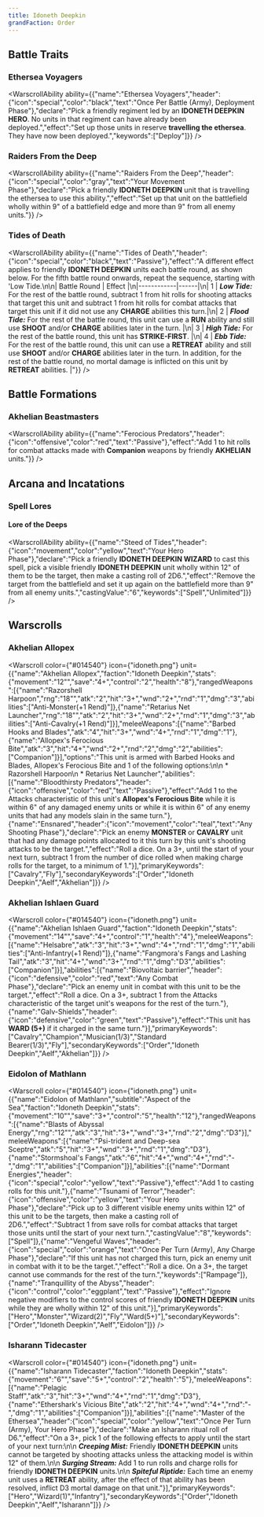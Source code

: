 ```yaml
---
title: Idoneth Deepkin
grandFaction: Order
---
```



## Battle Traits

### Ethersea Voyagers

<WarscrollAbility ability={{"name":"Ethersea Voyagers","header":{"icon":"special","color":"black","text":"Once Per Battle (Army), Deployment Phase"},"declare":"Pick a friendly regiment led by an **IDONETH DEEPKIN HERO**. No units in that regiment can have already been deployed.","effect":"Set up those units in reserve **travelling the ethersea**. They have now been deployed.","keywords":["Deploy"]}} />

### Raiders From the Deep

<WarscrollAbility ability={{"name":"Raiders From the Deep","header":{"icon":"special","color":"gray","text":"Your Movement Phase"},"declare":"Pick a friendly **IDONETH DEEPKIN** unit that is travelling the ethersea to use this ability.","effect":"Set up that unit on the battlefield wholly within 9\" of a battlefield edge and more than 9\" from all enemy units."}} />

### Tides of Death

<WarscrollAbility ability={{"name":"Tides of Death","header":{"icon":"special","color":"black","text":"Passive"},"effect":"A different effect applies to friendly **IDONETH DEEPKIN** units each battle round, as shown below. For the fifth battle round onwards, repeat the sequence, starting with 'Low Tide.\n\n| Battle Round | Effect |\n|------------|------|\n| 1 | _**Low Tide:**_ For the rest of the battle round, subtract 1 from hit rolls for shooting attacks that target this unit and subtract 1 from hit rolls for combat attacks that target this unit if it did not use any **CHARGE** abilities this turn.|\n| 2 | _**Flood Tide:**_ For the rest of the battle round, this unit can use a **RUN** ability and still use **SHOOT** and/or **CHARGE** abilities later in the turn. |\n| 3 | _**High Tide:**_ For the rest of the battle round, this unit has **STRIKE-FIRST**. |\n| 4 | _**Ebb Tide:**_ For the rest of the battle round, this unit can use a **RETREAT** ability and still use **SHOOT** and/or **CHARGE** abilities later in the turn. In addition, for the rest of the battle round, no mortal damage is inflicted on this unit by **RETREAT** abilities. |"}} />



## Battle Formations

### Akhelian Beastmasters

<WarscrollAbility ability={{"name":"Ferocious Predators","header":{"icon":"offensive","color":"red","text":"Passive"},"effect":"Add 1 to hit rolls for combat attacks made with **Companion** weapons by friendly **AKHELIAN** units."}} />



## Arcana and Incatations

### Spell Lores
#### Lore of the Deeps

<WarscrollAbility ability={{"name":"Steed of Tides","header":{"icon":"movement","color":"yellow","text":"Your Hero Phase"},"declare":"Pick a friendly **IDONETH DEEPKIN WIZARD** to cast this spell, pick a visible friendly **IDONETH DEEPKIN** unit wholly within 12\" of them to be the target, then make a casting roll of 2D6.","effect":"Remove the target from the battlefield and set it up again on the battlefield more than 9\" from all enemy units.","castingValue":"6","keywords":["Spell","Unlimited"]}} />





## Warscrolls

### Akhelian Allopex

<Warscroll color={"#014540"} icon={"idoneth.png"} unit={{"name":"Akhelian Allopex","faction":"Idoneth Deepkin","stats":{"movement":"12\"","save":"4+","control":"2","health":"8"},"rangedWeapons":[{"name":"Razorshell Harpoon","rng":"18\"","atk":"2","hit":"3+","wnd":"2+","rnd":"1","dmg":"3","abilities":["Anti-Monster(+1 Rend)"]},{"name":"Retarius Net Launcher","rng":"18\"","atk":"2","hit":"3+","wnd":"2+","rnd":"1","dmg":"3","abilities":["Anti-Cavalry(+1 Rend)"]}],"meleeWeapons":[{"name":"Barbed Hooks and Blades","atk":"4","hit":"3+","wnd":"4+","rnd":"1","dmg":"1"},{"name":"Allopex's Ferocious Bite","atk":"3","hit":"4+","wnd":"2+","rnd":"2","dmg":"2","abilities":["Companion"]}],"options":"This unit is armed with Barbed Hooks and Blades, Allopex's Ferocious Bite and 1 of the following options:\n\n * Razorshell Harpoon\n * Retarius Net Launcher","abilities":[{"name":"Bloodthirsty Predators","header":{"icon":"offensive","color":"red","text":"Passive"},"effect":"Add 1 to the Attacks characteristic of this unit's **Allopex's Ferocious Bite** while it is within 6\" of any damaged enemy units or while it is within 6\" of any enemy units that had any models slain in the same turn."},{"name":"Ensnared","header":{"icon":"movement","color":"teal","text":"Any Shooting Phase"},"declare":"Pick an enemy **MONSTER** or **CAVALRY** unit that had any damage points allocated to it this turn by this unit's shooting attacks to be the target.","effect":"Roll a dice. On a 3+, until the start of your next turn, subtract 1 from the number of dice rolled when making charge rolls for the target, to a minimum of 1."}],"primaryKeywords":["Cavalry","Fly"],"secondaryKeywords":["Order","Idoneth Deepkin","Aelf","Akhelian"]}} />

### Akhelian Ishlaen Guard

<Warscroll color={"#014540"} icon={"idoneth.png"} unit={{"name":"Akhelian Ishlaen Guard","faction":"Idoneth Deepkin","stats":{"movement":"14\"","save":"4+","control":"1","health":"4"},"meleeWeapons":[{"name":"Helsabre","atk":"3","hit":"3+","wnd":"4+","rnd":"1","dmg":"1","abilities":["Anti-Infantry(+1 Rend)"]},{"name":"Fangmora's Fangs and Lashing Tail","atk":"3","hit":"4+","wnd":"3+","rnd":"1","dmg":"D3","abilities":["Companion"]}],"abilities":[{"name":"Biovoltaic barrier","header":{"icon":"defensive","color":"red","text":"Any Combat Phase"},"declare":"Pick an enemy unit in combat with this unit to be the target.","effect":"Roll a dice. On a 3+, subtract 1 from the Attacks characteristic of the target unit's weapons for the rest of the turn."},{"name":"Galv-Shields","header":{"icon":"defensive","color":"green","text":"Passive"},"effect":"This unit has **WARD (5+)** if it charged in the same turn."}],"primaryKeywords":["Cavalry","Champion","Musician(1/3)","Standard Bearer(1/3)","Fly"],"secondaryKeywords":["Order","Idoneth Deepkin","Aelf","Akhelian"]}} />

### Eidolon of Mathlann

<Warscroll color={"#014540"} icon={"idoneth.png"} unit={{"name":"Eidolon of Mathlann","subtitle":"Aspect of the Sea","faction":"Idoneth Deepkin","stats":{"movement":"10\"","save":"3+","control":"5","health":"12"},"rangedWeapons":[{"name":"Blasts of Abyssal Energy","rng":"12\"","atk":"3","hit":"3+","wnd":"3+","rnd":"2","dmg":"D3"}],"meleeWeapons":[{"name":"Psi-trident and Deep-sea Sceptre","atk":"5","hit":"3+","wnd":"3+","rnd":"1","dmg":"D3"},{"name":"Stormshoal's Fangs","atk":"6","hit":"4+","wnd":"4+","rnd":"-","dmg":"1","abilities":["Companion"]}],"abilities":[{"name":"Dormant Energies","header":{"icon":"special","color":"yellow","text":"Passive"},"effect":"Add 1 to casting rolls for this unit."},{"name":"Tsunami of Terror","header":{"icon":"offensive","color":"yellow","text":"Your Hero Phase"},"declare":"Pick up to 3 different visible enemy units within 12\" of this unit to be the targets, then make a casting roll of 2D6.","effect":"Subtract 1 from save rolls for combat attacks that target those units until the start of your next turn.","castingValue":"8","keywords":["Spell"]},{"name":"Vengeful Waves","header":{"icon":"special","color":"orange","text":"Once Per Turn (Army), Any Charge Phase"},"declare":"If this unit has not charged this turn, pick an enemy unit in combat with it to be the target.","effect":"Roll a dice. On a 3+, the target cannot use commands for the rest of the turn.","keywords":["Rampage"]},{"name":"Tranquillity of the Abyss","header":{"icon":"control","color":"eggplant","text":"Passive"},"effect":"Ignore negative modifiers to the control scores of friendly **IDONETH DEEPKIN** units while they are wholly within 12\" of this unit."}],"primaryKeywords":["Hero","Monster","Wizard(2)","Fly","Ward(5+)"],"secondaryKeywords":["Order","Idoneth Deepkin","Aelf","Eidolon"]}} />

### Isharann Tidecaster

<Warscroll color={"#014540"} icon={"idoneth.png"} unit={{"name":"Isharann Tidecaster","faction":"Idoneth Deepkin","stats":{"movement":"6\"","save":"5+","control":"2","health":"5"},"meleeWeapons":[{"name":"Pelagic Staff","atk":"3","hit":"3+","wnd":"4+","rnd":"1","dmg":"D3"},{"name":"Ethershark's Vicious Bite","atk":"2","hit":"4+","wnd":"4+","rnd":"-","dmg":"1","abilities":["Companion"]}],"abilities":[{"name":"Master of the Ethersea","header":{"icon":"special","color":"yellow","text":"Once Per Turn (Army), Your Hero Phase"},"declare":"Make an Isharann ritual roll of D6.","effect":"On a 3+, pick 1 of the following effects to apply until the start of your next turn:\n\n _**Creeping Mist:**_ Friendly **IDONETH DEEPKIN** units cannot be targeted by shooting attacks unless the attacking model is within 12\" of them.\n\n _**Surging Stream:**_ Add 1 to run rolls and charge rolls for friendly **IDONETH DEEPKIN** units.\n\n _**Spiteful Riptide:**_ Each time an enemy unit uses a **RETREAT** ability, after the effect of that ability has been resolved, inflict D3 mortal damage on that unit."}],"primaryKeywords":["Hero","Wizard(1)","Infantry"],"secondaryKeywords":["Order","Idoneth Deepkin","Aelf","Isharann"]}} />


